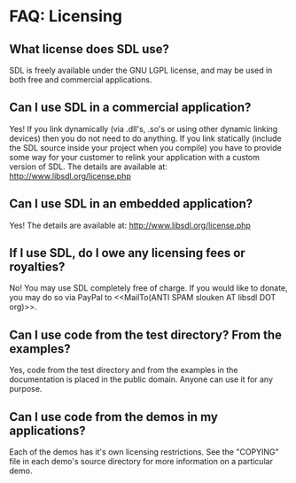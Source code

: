 = FAQ: Licensing =


== What license does SDL use? ==
SDL is freely available under the GNU LGPL license, and may be used in both free and commercial applications.

== Can I use SDL in a commercial application? ==
Yes!
If you link dynamically (via .dll's, .so's or using other dynamic linking devices) then you do not need to do anything.
If you link statically (include the SDL source inside your project when you compile) you have to provide some way for your customer to relink your application with a custom version of SDL.
The details are available at: http://www.libsdl.org/license.php

== Can I use SDL in an embedded application? ==
Yes!
The details are available at: http://www.libsdl.org/license.php

== If I use SDL, do I owe any licensing fees or royalties? ==
No!
You may use SDL completely free of charge. If you would like to donate, you may do so via PayPal to <<MailTo(ANTI SPAM slouken AT libsdl DOT org)>>.

== Can I use code from the test directory? From the examples? ==
Yes, code from the test directory and from the examples in the documentation is placed in the public domain. Anyone can use it for any purpose.

== Can I use code from the demos in my applications? ==
Each of the demos has it's own licensing restrictions. See the "COPYING" file in each demo's source directory for more information on a particular demo.
